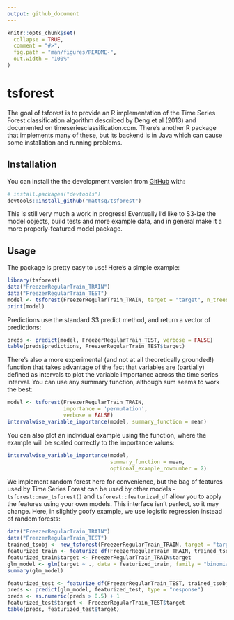 ```yaml
---
output: github_document
---
```


<!-- README.md is generated from README.Rmd. Please edit that file -->

```r
knitr::opts_chunk$set(
  collapse = TRUE,
  comment = "#>",
  fig.path = "man/figures/README-",
  out.width = "100%"
)
```

# tsforest

<!-- badges: start -->
<!-- badges: end -->

The goal of tsforest is to provide an R implementation of the Time Series Forest classification algorithm described by Deng et al (2013) and documented on timeseriesclassification.com. There's another R package that implements many of these, but its backend is in Java which can cause some installation and running problems.

## Installation

You can install the the development version from [GitHub](https://github.com/) with:

``` r
# install.packages("devtools")
devtools::install_github("mattsq/tsforest")
```

This is still very much a work in progress! Eventually I'd like to S3-ize the model objects, build tests and more example data, and in general make it a more properly-featured model package.

## Usage

The package is pretty easy to use! Here's a simple example:

```r
library(tsforest)
data("FreezerRegularTrain_TRAIN")
data("FreezerRegularTrain_TEST")
model <- tsforest(FreezerRegularTrain_TRAIN, target = "target", n_trees = 50, verbose = FALSE)
print(model)
```

Predictions use the standard S3 predict method, and return a vector of predictions:

```r
preds <- predict(model, FreezerRegularTrain_TEST, verbose = FALSE)
table(preds$predictions, FreezerRegularTrain_TEST$target)
```

There's also a more experimental (and not at all theoretically grounded!) function that takes advantage of the fact that variables are (partially) defined as intervals to plot the variable importance across the time series interval. You can use any summary function, although sum seems to work the best:

```r
model <- tsforest(FreezerRegularTrain_TRAIN, 
                  importance = 'permutation', 
                  verbose = FALSE)
intervalwise_variable_importance(model, summary_function = mean)
```

You can also plot an individual example using the function, where the example will be scaled correctly to the importance values:

```r
intervalwise_variable_importance(model, 
                                 summary_function = mean, 
                                 optional_example_rownumber = 2)
```

We implement random forest here for convenience, but the bag of features used by Time Series Forest can be used by other models - `tsforest::new_tsforest()` and `tsforest::featurized_df` allow you to apply the features using your own models. This interface isn't perfect, so it may change. Here, in slightly goofy example, we use logistic regression instead of random forests:

```r
data("FreezerRegularTrain_TRAIN")
data("FreezerRegularTrain_TEST")
trained_tsobj <- new_tsforest(FreezerRegularTrain_TRAIN, target = "target", min_length = 2, n_trees = 1)
featurized_train <- featurize_df(FreezerRegularTrain_TRAIN, trained_tsobj, verbose = FALSE, tree_idx = 1)
featurized_train$target <- FreezerRegularTrain_TRAIN$target
glm_model <- glm(target ~ ., data = featurized_train, family = "binomial")
summary(glm_model)
```

```r
featurized_test <- featurize_df(FreezerRegularTrain_TEST, trained_tsobj, verbose = FALSE, tree_idx = 1)
preds <- predict(glm_model, featurized_test, type = "response")
preds <- as.numeric(preds > 0.5) + 1
featurized_test$target <- FreezerRegularTrain_TEST$target
table(preds, featurized_test$target)
```

